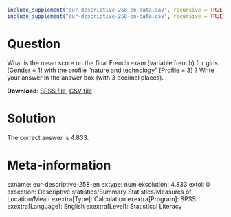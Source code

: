 ```r
include_supplement("eur-descriptive-258-en-data.sav", recursive = TRUE)
include_supplement("eur-descriptive-258-en-data.csv", recursive = TRUE)
```

Question
========
What is the mean score on the final French exam (variable french) for girls [Gender = 1] with the profile "nature and technology" [Profile = 3] ? Write your answer in the answer box (with 3 decimal places).

**Download**: [SPSS file](eur-descriptive-258-en-data.sav), [CSV file](eur-descriptive-258-en-data.csv)


Solution
========
The correct answer is 4.833.


Meta-information
================
exname: eur-descriptive-258-en
extype: num
exsolution: 4.833
extol: 0
exsection: Descriptive statistics/Summary Statistics/Measures of Location/Mean
exextra[Type]: Calculation
exextra[Program]: SPSS
exextra[Language]: English
exextra[Level]: Statistical Literacy
